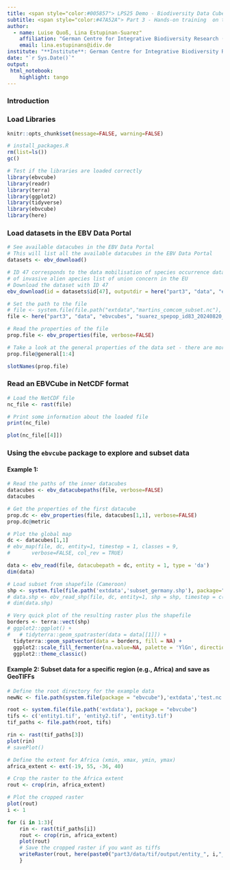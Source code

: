 ```yaml
---
title: <span style="color:#005857"> LPS25 Demo - Biodiversity Data Cubes for Earth Science (22 June, 2025)
subtitle: <span style="color:#47A52A"> Part 3 - Hands-on training  on the `ebvcube` R package <br> Explore and subset dataset examples
author: 
  - name: Luise Quoß, Lina Estupinan-Suarez"
    affiliation: "German Centre for Integrative Biodiversity Research (iDiv) Halle-Jena-Leipzig"
    email: lina.estupinans@idiv.de
institute: "**Institute**: German Centre for Integrative Biodiversity Research (iDiv)"
date: "`r Sys.Date()`"
output:
 html_notebook:
    highlight: tango
---
```



### Introduction


### Load Libraries
```r
knitr::opts_chunk$set(message=FALSE, warning=FALSE)
```


```r
# install_packages.R
rm(list=ls())
gc()

# Test if the libraries are loaded correctly
library(ebvcube)
library(readr)
library(terra)
library(ggplot2)
library(tidyverse)
library(ebvcube)
library(here)
```

### Load datasets in the EBV Data Portal
```r
# See available datacubes in the EBV Data Portal
# This will list all the available datacubes in the EBV Data Portal
datasets <- ebv_download()

# ID 47 corresponds to the data mobilisation of species occurrence data at GBIF
# of invasive alien apecies list of union concern in the EU 
# Download the dataset with ID 47
ebv_download(id = datasets$id[47], outputdir = here("part3", "data", "ebvcubes"), verbose=FALSE)

# Set the path to the file
# file <- system.file(file.path("extdata","martins_comcom_subset.nc"), package="ebvcube")
file <- here("part3", "data", "ebvcubes", "suarez_spepop_id83_20240820_v1.nc")

# Read the properties of the file
prop.file <- ebv_properties(file, verbose=FALSE)

# Take a look at the general properties of the data set - there are more properties to discover!
prop.file@general[1:4]

slotNames(prop.file)
```

### Read an EBVCube in NetCDF format
```r
# Load the NetCDF file
nc_file <- rast(file)

# Print some information about the loaded file
print(nc_file)

plot(nc_file[[4]])
```

### Using the `ebvcube` package to explore and subset data

#### Example 1: 
```r
# Read the paths of the inner datacubes
datacubes <- ebv_datacubepaths(file, verbose=FALSE)
datacubes
```

```r
# Get the properties of the first datacube
prop.dc <- ebv_properties(file, datacubes[1,1], verbose=FALSE)
prop.dc@metric
```

```r
# Plot the global map
dc <- datacubes[1,1]
# ebv_map(file, dc, entity=1, timestep = 1, classes = 9,
#       verbose=FALSE, col_rev = TRUE)

data <- ebv_read(file, datacubepath = dc, entity = 1, type = 'da')
dim(data)
```

```r
# Load subset from shapefile (Cameroon)
shp <- system.file(file.path('extdata','subset_germany.shp'), package="ebvcube")
# data.shp <- ebv_read_shp(file, dc, entity=1, shp = shp, timestep = c(1,2,3), verbose=FALSE)
# dim(data.shp)

# Very quick plot of the resulting raster plus the shapefile
borders <- terra::vect(shp)
# ggplot2::ggplot() +
#   # tidyterra::geom_spatraster(data = data[[1]]) +
  tidyterra::geom_spatvector(data = borders, fill = NA) +
  ggplot2::scale_fill_fermenter(na.value=NA, palette = 'YlGn', direction = 1) +
  ggplot2::theme_classic()
```


#### Example 2: Subset data for a specific region (e.g., Africa) and save as GeoTIFFs
```r
# Define the root directory for the example data
newNc <- file.path(system.file(package = "ebvcube"),'extdata','test.nc')

root <- system.file(file.path('extdata'), package = "ebvcube")
tifs <- c('entity1.tif', 'entity2.tif', 'entity3.tif')
tif_paths <- file.path(root, tifs)

rin <- rast(tif_paths[3])
plot(rin)
# savePlot()

# Define the extent for Africa (xmin, xmax, ymin, ymax)
africa_extent <- ext(-19, 55, -36, 40)

# Crop the raster to the Africa extent
rout <- crop(rin, africa_extent)

# Plot the cropped raster
plot(rout)
i <- 1

for (i in 1:3){
    rin <- rast(tif_paths[i])
    rout <- crop(rin, africa_extent)
    plot(rout)
    # Save the cropped raster if you want as tiffs
    writeRaster(rout, here(paste0("part3/data/tif/output/entity_", i,"_v2.tif")), overwrite=TRUE)
    }
```

